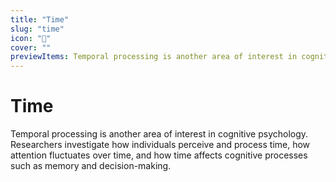 ```yaml
---
title: "Time"
slug: "time"
icon: "🍅"
cover: ""
previewItems: Temporal processing is another area of interest in cognitive psychology.
---
```


# Time

Temporal processing is another area of interest in cognitive psychology. 
Researchers investigate how individuals perceive and process time, how attention fluctuates over time, and how time affects cognitive processes such as memory and decision-making.

<Monkey />